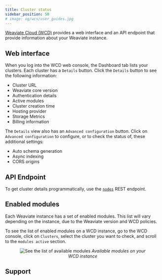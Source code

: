```yaml
---
title: Cluster status
sidebar_position: 50
# image: og/wcs/user_guides.jpg
---
```


[Weaviate Cloud (WCD)](https://console.weaviate.cloud/) provides a web interface and an API endpoint that provide information about your Weaviate instance.

## Web interface

When you log into the WCD web console, the Dashboard tab lists your clusters. Each cluster has a `Details` button. Click the `Details` button to see the following information:

- Cluster URL
- Weaviate core version
- Authentication details
- Active modules
- Cluster creation time
- Hosting provider
- Storage Metrics
- Billing information

The `Details` view also has an `Advanced configuration` button. Click on `Advanced configuration` to configure, or to check the status of, these additional settings:

- Auto schema generation
- Async indexing
- CORS origins


## API Endpoint

To get cluster details programmatically, use the [`nodes`](/weaviate/config-refs/nodes.md) REST endpoint.


<APIOutputs />

## Enabled modules

Each Weaviate instance has a set of enabled modules. This list will vary depending on the instance, due to the Weaviate version and WCD policies.

To see the list of enabled modules on a WCD instance, go to the WCD console, click on `Clusters`, select the cluster you want to check, and scroll to the `modules active` section.


<figure align="center">
    <img src={ClusterStatusModules} alt="See the list of available modules" />
    <em>Available modules on your WCD instance</em>
</figure>

## Support


<SupportAndTrouble />

